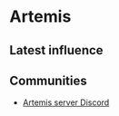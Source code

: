 # Artemis

## Latest influence


<AeternumMap name="Artemis" />

## Communities

* [Artemis server Discord](https://discord.gg/RPx5HAUwGB)
